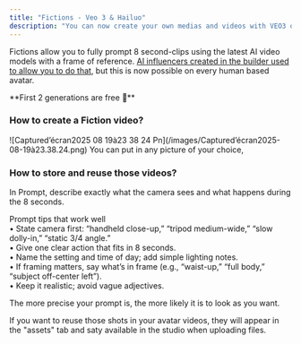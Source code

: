 ```yaml
---
title: "Fictions - Veo 3 & Hailuo"
description: "You can now create your own medias and videos with VEO3 or Hailuo AI directly integrated into Argil using your own avatars or Argil's licensed avatars"
---
```


Fictions allow you to fully prompt 8 second-clips using the latest AI video models with a frame of reference. [AI influencers created in the builder used to allow you to do that](https://docs.argil.ai/resources/ai-influencer-actions), but this is now possible on every human based avatar. 

<Tip>
  **First 2 generations are free 🥳**
</Tip>

### How to create a Fiction video?

<Steps>
  <Step title="Select the Fictions menu">
    ![Captured’écran2025 08 19à23 38 24 Pn](/images/Captured’écran2025-08-19à23.38.24.png)
  </Step>
  <Step title="Upload your image or pick an avatar from the list">
    You can put in any picture of your choice, 
  </Step>
</Steps>


### How to store and reuse those videos?

In Prompt, describe exactly what the camera sees and what happens during the 8 seconds.

Prompt tips that work well\
• State camera first: “handheld close-up,” “tripod medium-wide,” “slow dolly-in,” “static 3/4 angle.”\
• Give one clear action that fits in 8 seconds.\
• Name the setting and time of day; add simple lighting notes.\
• If framing matters, say what’s in frame (e.g., “waist-up,” “full body,” “subject off-center left”).\
• Keep it realistic; avoid vague adjectives.

The more precise your prompt is, the more likely it is to look as you want.

<Tip>
  If you want to reuse those shots in your avatar videos, they will appear in the "assets" tab and saty available in the studio when uploading files.
</Tip>